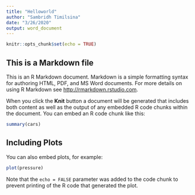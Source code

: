 ```yaml
---
title: "Helloworld"
author: "Sambridh Timilsina"
date: "3/26/2020"
output: word_document
---
```


```r
knitr::opts_chunk$set(echo = TRUE)
```

## This is a Markdown file 

This is an R Markdown document. Markdown is a simple formatting syntax for authoring HTML, PDF, and MS Word documents. For more details on using R Markdown see <http://rmarkdown.rstudio.com>.

When you click the **Knit** button a document will be generated that includes both content as well as the output of any embedded R code chunks within the document. You can embed an R code chunk like this:

```r
summary(cars)
```

## Including Plots

You can also embed plots, for example:

```r
plot(pressure)
```

Note that the `echo = FALSE` parameter was added to the code chunk to prevent printing of the R code that generated the plot.
